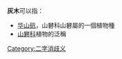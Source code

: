 
'''灰木'''可以指：
* [[华山矾|华山矾]]，山礬科山礬屬的一個植物種
* [[山礬科|山礬科]]植物的泛稱

{{disambig}}

[[Category:二字消歧义|Category:二字消歧义]]